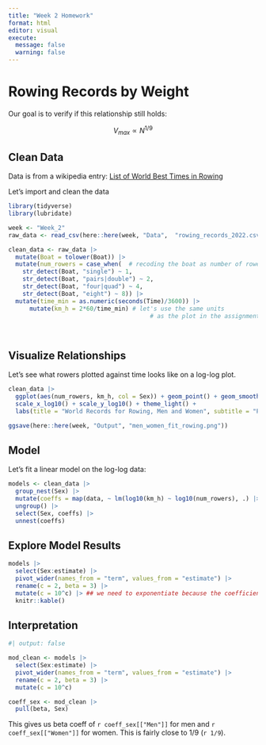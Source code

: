 ```yaml
---
title: "Week 2 Homework"
format: html
editor: visual
execute: 
  message: false
  warning: false
---
```


# Rowing Records by Weight

Our goal is to verify if this relationship still holds:

$$V_{max} \propto N^{1/9} $$

## Clean Data

Data is from a wikipedia entry: [List of World Best Times in Rowing](https://en.wikipedia.org/wiki/List_of_world_best_times_in_rowing)

Let's import and clean the data

```r
library(tidyverse)
library(lubridate)

week <- "Week_2"
raw_data <- read_csv(here::here(week, "Data",  "rowing_records_2022.csv"))

clean_data <- raw_data |> 
  mutate(Boat = tolower(Boat)) |> 
  mutate(num_rowers = case_when(  # recoding the boat as number of rowers
    str_detect(Boat, "single") ~ 1,
    str_detect(Boat, "pairs|double") ~ 2,
    str_detect(Boat, "four|quad") ~ 4,
    str_detect(Boat, "eight") ~ 8)) |> 
  mutate(time_min = as.numeric(seconds(Time)/3600)) |> 
      mutate(km_h = 2*60/time_min) # let's use the same units 
                                        # as the plot in the assignment
  
  
```
## Visualize Relationships

Let's see what rowers plotted against time looks like on a log-log plot.

```r
clean_data |> 
  ggplot(aes(num_rowers, km_h, col = Sex)) + geom_point() + geom_smooth(method = "lm") + 
  scale_x_log10() + scale_y_log10() + theme_light() + 
  labs(title = "World Records for Rowing, Men and Women", subtitle = "Pulled from wikipedia", caption = paste0("As of ", Sys.Date()))

ggsave(here::here(week, "Output", "men_women_fit_rowing.png"))
```
## Model

Let's fit a linear model on the log-log data:

```r

models <- clean_data |> 
  group_nest(Sex) |> 
  mutate(coeffs = map(data, ~ lm(log10(km_h) ~ log10(num_rowers), .) |> broom::tidy())) |> 
  ungroup() |> 
  select(Sex, coeffs) |> 
  unnest(coeffs)

```

## Explore Model Results

```r

models |>
  select(Sex:estimate) |>
  pivot_wider(names_from = "term", values_from = "estimate") |>
  rename(c = 2, beta = 3) |>
  mutate(c = 10^c) |> ## we need to exponentiate because the coefficient from the model is on the log scale
  knitr::kable()
```

## Interpretation

```r
#| output: false

mod_clean <- models |>
  select(Sex:estimate) |>
  pivot_wider(names_from = "term", values_from = "estimate") |>
  rename(c = 2, beta = 3) |>
  mutate(c = 10^c) 

coeff_sex <- mod_clean |> 
  pull(beta, Sex)
```


This gives us beta coeff of `r coeff_sex[["Men"]]` for men and `r coeff_sex[["Women"]]` 
for women. This is fairly close to 1/9 (`r 1/9`).
